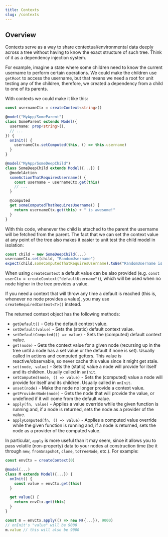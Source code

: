 ```yaml
---
title: Contexts
slug: /contexts
---
```


## Overview

Contexts serve as a way to share contextual/environmental data deeply across a tree without having to know the exact structure of such tree.
Think of it as a dependency injection system.

For example, imagine a state where some children need to know the current username to perform certain operations. We could make the children use `getRoot` to access the username, but that means we need a root for unit testing any of the children, therefore, we created a dependency from a child to one of its parents.

With contexts we could make it like this:

```ts
const usernameCtx = createContext<string>()

@model("MyApp/SomeParent")
class SomeParent extends Model({
  username: prop<string>(),
  // ...
}) {
  onInit() {
    usernameCtx.setComputed(this, () => this.username)
  }
}

@model("MyApp/SomeDeepChild")
class SomeDeepChild extends Model({...}) {
  @modelAction
  someActionThatRequiresUsername() {
    const username = usernameCtx.get(this)
    // ...
  }

  @computed
  get someComputedThatRequiresUsername() {
    return usernameCtx.get(this) + " is awesome!"
  }
}
```

With this code, whenever the child is attached to the parent the username will be fetched from the parent.
The fact that we can set the context value at any point of the tree also makes it easier to unit test the child model in isolation:

```ts
const child = new SomeDeepChild(...)
usernameCtx.set(child, "RandomUsername")
expect(child.someComputedThatRequiresUsername).toBe("RandomUsername is awesome!")
```

When using `createContext` a default value can be also provided (e.g. `const userCtx = createContext("defaultUsername")`), which will be used when no node higher in the tree provides a value.

If you need a context that will throw any time a default is reached (this is, whenever no node provides a value), you may use `createRequiredContext<T>()` instead.

The returned context object has the following methods:

- `getDefault()` - Gets the default context value.
- `setDefault(value)` - Sets the (static) default context value.
- `setDefaultComputed(() => value)` - Sets the (computed) default context value.
- `get(node)` - Gets the context value for a given node (recursing up in the tree until a node has a set value or the default if none is set). Usually called in actions and computed getters. This value is reactive/observable, so never cache this value since it might get stale.
- `set(node, value)` - Sets the (static) value a node will provide for itself and its children. Usually called in `onInit`.
- `setComputed(node, () => value)` - Sets the (computed) value a node will provide for itself and its children. Usually called in `onInit`.
- `unset(node)` - Make the node no longer provide a context value.
- `getProviderNode(node)` - Gets the node that will provide the value, or undefined if it will come from the default value.
- `apply(fn, value)` - Applies a value override while the given function is running and, if a node is returned, sets the node as a provider of the value.
- `applyComputed(fn, () => value)` - Applies a computed value override while the given function is running and, if a node is returned, sets the node as a provider of the computed value.

In particular, `apply` is more useful than it may seem, since it allows you to pass volatile (non-property) data to your nodes at construction time (be it through `new`, `fromSnapshot`, `clone`, `toTreeNode`, etc.).
For example:

```ts
const envCtx = createContext(0)

@model(...)
class M extends Model({...}) {
  onInit() {
    const value = envCtx.get(this)
  }

  get value() {
    return envCtx.get(this)
  }
}

const m = envCtx.apply(() => new M({...}), 9000)
// onInit's "value" will be 9000
m.value // this will also be 9000
```

